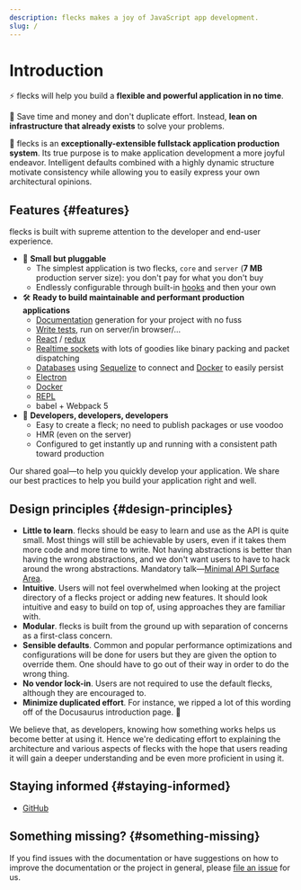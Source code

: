 ```yaml
---
description: flecks makes a joy of JavaScript app development.
slug: /
---
```


# Introduction

⚡️ flecks will help you build a **flexible and powerful application in no time**.

💸 Save time and money and don't duplicate effort. Instead, **lean on infrastructure that already exists** to solve your problems.

🧐 flecks is an **exceptionally-extensible fullstack application production system**. Its true purpose
is to make application development a more joyful endeavor. Intelligent defaults combined with
a highly dynamic structure motivate consistency while allowing you to easily express your own
architectural opinions.

## Features {#features}

flecks is built with supreme attention to the developer and end-user experience.

- 🧩 **Small but pluggable**
  - The simplest application is two flecks, `core` and `server` (**7 MB** production server size): you don't pay for what you don't buy
  - Endlessly configurable through built-in [hooks](./flecks/@flecks/dox/hooks) and then your own
- 🛠️ **Ready to build maintainable and performant production applications**
  - [Documentation](./documentation) generation for your project with no fuss
  - [Write tests](./testing), run on server/in browser/...
  - [React](./react) / [redux](./redux)
  - [Realtime sockets](./sockets) with lots of goodies like binary packing and packet dispatching
  - [Databases](./database) using [Sequelize](https://sequelize.org/) to connect and [Docker](https://www.docker.com/) to easily persist
  - [Electron](./electron)
  - [Docker](./docker)
  - [REPL](./repl)
  - babel + Webpack 5
- 👷 **Developers, developers, developers**
  - Easy to create a fleck; no need to publish packages or use voodoo
  - HMR (even on the server)
  - Configured to get instantly up and running with a consistent path toward production

Our shared goal—to help you quickly develop your application. We share our best practices to help you build your application right and well.

## Design principles {#design-principles}

- **Little to learn**. flecks should be easy to learn and use as the API is quite small. Most things will still be achievable by users, even if it takes them more code and more time to write. Not having abstractions is better than having the wrong abstractions, and we don't want users to have to hack around the wrong abstractions. Mandatory talk—[Minimal API Surface Area](https://www.youtube.com/watch?v=4anAwXYqLG8).
- **Intuitive**. Users will not feel overwhelmed when looking at the project directory of a flecks project or adding new features. It should look intuitive and easy to build on top of, using approaches they are familiar with.
- **Modular**. flecks is built from the ground up with separation of concerns as a first-class concern.
- **Sensible defaults**. Common and popular performance optimizations and configurations will be done for users but they are given the option to override them. One should have to go out of their way in order to do the wrong thing.
- **No vendor lock-in**. Users are not required to use the default flecks, although they are encouraged to.
- **Minimize duplicated effort**. For instance, we ripped a lot of this wording off of the Docusaurus introduction page. :dancer:

We believe that, as developers, knowing how something works helps us become better at using it. Hence we're dedicating effort to explaining the architecture and various aspects of flecks with the hope that users reading it will gain a deeper understanding and be even more proficient in using it.

## Staying informed {#staying-informed}

- [GitHub](https://github.com/cha0s/flecks)

## Something missing? {#something-missing}

If you find issues with the documentation or have suggestions on how to improve the documentation or the project in general, please [file an issue](https://github.com/cha0s/flecks/issues/new) for us.
